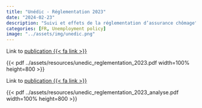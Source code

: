 ```yaml
---
title: "Unédic - Réglementation 2023"
date: "2024-02-23"
description: "Suivi et effets de la réglementation d’assurance chômage"
categories: [FR, Unemployment policy]
image: "../assets/img/unedic.png"
---
```


Link to [publication {{< fa link >}}](https://www.unedic.org/publications/effets-de-ladaptation-des-regles-dassurance-chomage-la-conjoncture)

{{< pdf ../assets/resources/unedic_reglementation_2023.pdf width=100% height=800 >}}

Link to [publication {{< fa link >}}](https://www.unedic.org/publications/suivi-et-effets-de-la-reglementation-d-assurance-chomage-en-2023)

{{< pdf ../assets/resources/unedic_reglementation_2023_analyse.pdf width=100% height=800 >}}
